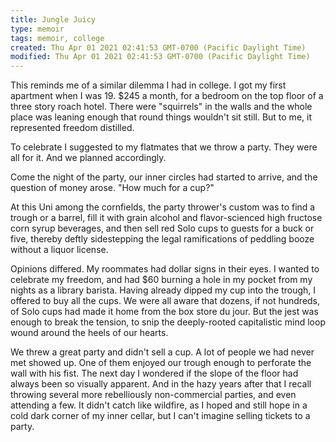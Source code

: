 ```yaml
---
title: Jungle Juicy
type: memoir
tags: memoir, college
created: Thu Apr 01 2021 02:41:53 GMT-0700 (Pacific Daylight Time)
modified: Thu Apr 01 2021 02:41:53 GMT-0700 (Pacific Daylight Time)
---
```


This reminds me of a similar dilemma I had in college. I got my first apartment when I was 19. $245 a month, for a bedroom on the top floor of a three story roach hotel. There were "squirrels" in the walls and the whole place was leaning enough that round things wouldn't sit still. But to me, it represented freedom distilled.

To celebrate I suggested to my flatmates that we throw a party. They were all for it. And we planned accordingly.

Come the night of the party, our inner circles had started to arrive, and the question of money arose. "How much for a cup?"

At this Uni among the cornfields, the party thrower's custom was to find a trough or a barrel, fill it with grain alcohol and flavor-scienced high fructose corn syrup beverages, and then sell red Solo cups to guests for a buck or five, thereby deftly sidestepping the legal ramifications of peddling booze without a liquor license.

Opinions differed. My roommates had dollar signs in their eyes. I wanted to celebrate my freedom, and had $60 burning a hole in my pocket from my nights as a library barista. Having already dipped my cup into the trough, I offered to buy all the cups. We were all aware that dozens, if not hundreds, of Solo cups had made it home from the box store du jour. But the jest was enough to break the tension, to snip the deeply-rooted capitalistic mind loop wound around the heels of our hearts.

We threw a great party and didn't sell a cup. A lot of people we had never met showed up. One of them enjoyed our trough enough to perforate the wall with his fist. The next day I wondered if the slope of the floor had always been so visually apparent. And in the hazy years after that I recall throwing several more rebelliously non-commercial parties, and even attending a few. It didn't catch like wildfire, as I hoped and still hope in a cold dark corner of my inner cellar, but I can't imagine selling tickets to a party.

